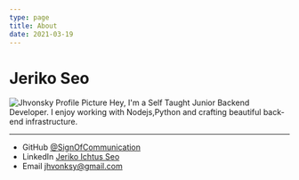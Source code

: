 ```yaml
---
type: page
title: About
date: 2021-03-19
---
```


# Jeriko Seo

![Jhvonsky Profile Picture](https://avatars.githubusercontent.com/u/70561984?v=4 'Profile Picture')
Hey, I'm a Self Taught Junior Backend Developer. I enjoy working with Nodejs,Python and crafting beautiful back-end infrastructure.

---

- GitHub [@SignOfCommunication](https://github.com/signofcommunication)
- LinkedIn [Jeriko Ichtus Seo](https://www.linkedin.com/in/jeriko-ichtus-seo-a850a5214/)
- Email jhvonksy@gmail.com
